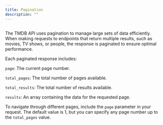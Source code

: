 ---
title: Pagination
description: ""
---

##

The TMDB API uses pagination to manage large sets of data efficiently. When making requests to 
endpoints that return multiple results, such as movies, TV shows, or people, the response is 
paginated to ensure optimal performance.

Each paginated response includes:

`page`: The current page number.

`total_pages`: The total number of pages available.

`total_results`: The total number of results available.

`results`: An array containing the data for the requested page.

To navigate through different pages, include the `page` parameter in your request. The default value is 1, 
but you can specify any page number up to the `total_pages` value.